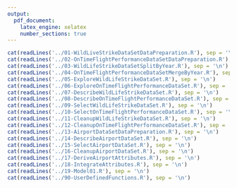 ```yaml
---
output:
  pdf_document:
    latex_engine: xelatex
    number_sections: true
---
```


\setmonofont{Courier New}

```r
cat(readLines('../01-WildLiveStrikeDataSetDataPreparation.R'), sep = '\n')
cat(readLines('../02-OnTimeFlightPerformanceDataSetDataPreparation.R'), sep = '\n')
cat(readLines('../03-WildLifeStrikeDataSetSplitByYear.R'), sep = '\n')
cat(readLines('../04-OnTimeFlightPerformanceDataSetMergeByYear.R'), sep = '\n')
cat(readLines('../05-ExploreWildLifeStrikeDataSet.R'), sep = '\n')
cat(readLines('../06-ExploreOnTimeFlightPerformanceDataSet.R'), sep = '\n')
cat(readLines('../07-DescribeWildLifeStrikeDataSet.R'), sep = '\n')
cat(readLines('../08-DescribeOnTimeFlightPerformanceDataSet.R'), sep = '\n')
cat(readLines('../09-SelectWildLifeStrikeDataSet.R'), sep = '\n')
cat(readLines('../10-SelectOnTimeFlightPerformanceDataSet.R'), sep = '\n')
cat(readLines('../11-CleanupWildLifeStrikeDataSet.R'), sep = '\n')
cat(readLines('../12-CleanupOnTimeFlightPerformanceDataSet.R'), sep = '\n')
cat(readLines('../13-AirportDataSetDataPreparation.R'), sep = '\n')
cat(readLines('../14-DescribeAirportDataSet.R'), sep = '\n')
cat(readLines('../15-SelectAirportDataSet.R'), sep = '\n')
cat(readLines('../16-CleanupAirportDataSet.R'), sep = '\n')
cat(readLines('../17-DeriveAirportAttributes.R'), sep = '\n')
cat(readLines('../18-IntegrateAttributes.R'), sep = '\n')
cat(readLines('../19-Model01.R'), sep = '\n')
cat(readLines('../90-UserDefinedFunctions.R'), sep = '\n')
```

\setmonofont{Times New Roman}
